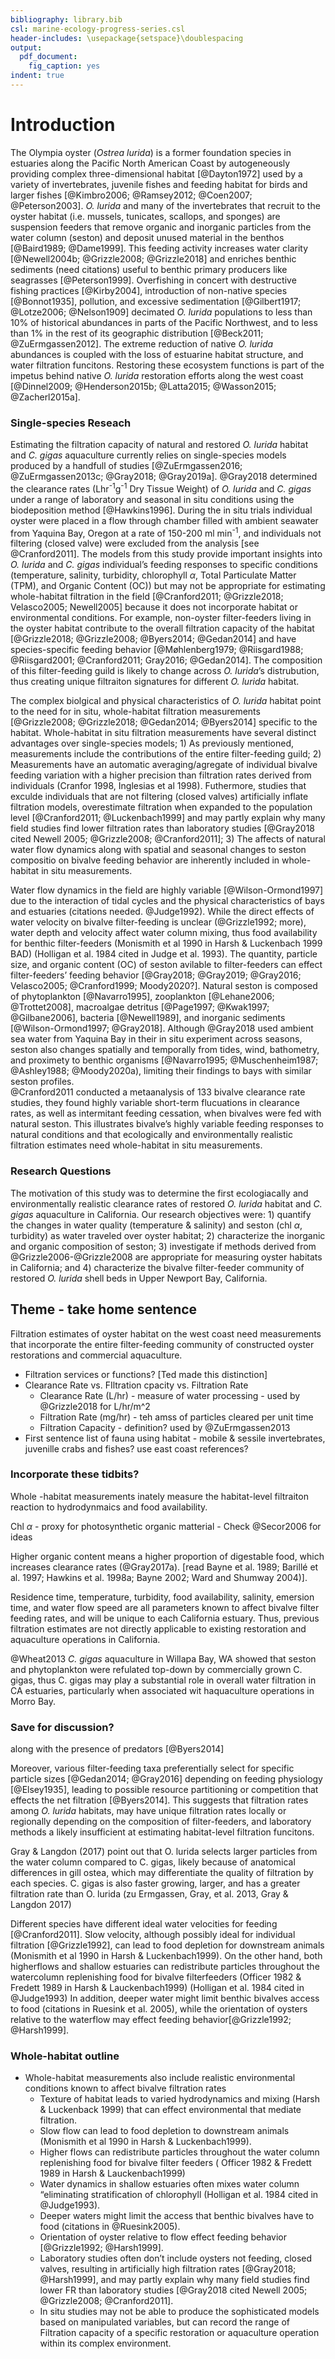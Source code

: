 ```yaml
---
bibliography: library.bib
csl: marine-ecology-progress-series.csl
header-includes: \usepackage{setspace}\doublespacing
output:
  pdf_document:
    fig_caption: yes
indent: true
---
```


# Introduction

The Olympia oyster (*Ostrea lurida*) is a former foundation species in estuaries along the Pacific North American Coast by autogeneously providing complex three-dimensional habitat [@Dayton1972] used by a variety of invertebrates, juvenile fishes and feeding habitat for birds and larger fishes [@Kimbro2006; @Ramsey2012; @Coen2007; @Peterson2003].
*O. lurida* and many of the invertebrates that recruit to the oyster habitat (i.e. mussels, tunicates, scallops, and sponges) are suspension feeders that remove organic and inorganic particles from the water column (seston) and deposit unused material in the benthos [@Baird1989; @Dame1999]. This feeding activity increases water clarity [@Newell2004b; @Grizzle2008; @Grizzle2018] and enriches benthic sediments (need citations) useful to benthic primary producers like seagrasses [@Peterson1999].
Overfishing in concert with destructive fishing practices [@Kirby2004], introduction of non-native species [@Bonnot1935], pollution, and excessive sedimentation [@Gilbert1917; @Lotze2006; @Nelson1909] decimated *O. lurida* populations to less than 10% of historical abundances in parts of the Pacific Northwest, and to less than 1% in the rest of its geographic distribution [@Beck2011; @ZuErmgassen2012].
The extreme reduction of native *O. lurida* abundances is coupled with the loss of estuarine habitat structure, and water filtration funcitons.
Restoring these ecosystem functions is part of the impetus behind native *O. lurida* restoration efforts along the west coast [@Dinnel2009; @Henderson2015b; @Latta2015; @Wasson2015; @Zacherl2015a]. 

### Single-species Reseach

Estimating the filtration capacity of natural and restored *O. lurida* habitat and *C. gigas* aquaculture currently relies on single-species models produced by a handfull of studies [@ZuErmgassen2016; @ZuErmgassen2013c; @Gray2018; @Gray2019a]. 
@Gray2018 determined the clearance rates (Lhr^-1^g^-1^ Dry Tissue Weight) of *O. lurida* and *C. gigas* under a range of  laboratory and seasonal in situ conditions using the biodeposition method [@Hawkins1996].
During the in situ trials individual oyster were placed in a flow through chamber filled with ambient seawater from Yaquina Bay, Oregon at a rate of 150-200 ml min^-1^, and individuals not filtering (closed valve) were excluded from the analysis [see @Cranford2011].
The models from this study provide important insights into *O. lurida* and *C. gigas* individual's feeding responses to specific conditions (temperature, salinity, turbidity, chlorophyll $\alpha$, Total Particulate Matter (TPM), and Organic Content (OC)) but may not be appropriate for estimating whole-habitat filtration in the field [@Cranford2011; @Grizzle2018; Velasco2005; Newell2005] because it does not incorporate habitat or environmental conditions.
For example, non-oyster filter-feeders living in the oyster habitat contribute to the overall filtration capacity of the habitat [@Grizzle2018; @Grizzle2008; @Byers2014; @Gedan2014] and have species-specific feeding behavior [@Møhlenberg1979; @Riisgard1988; @Riisgard2001; @Cranford2011; Gray2016; @Gedan2014].
The composition of this filter-feeding guild is likely to change across *O. lurida*'s distrubution, thus creating unique filtraiton signatures for different *O. lurida* habitat.

The complex biolgical and physical characteristics of *O. lurida* habitat point to the need for in situ, whole-habitat filtration measurements [@Grizzle2008; @Grizzle2018; @Gedan2014; @Byers2014] specific to the habitat.
Whole-habitat in situ filtration measurements have several distinct advantages over single-species models;
1) As previously mentioned, measurements include the contributions of the entire filter-feeding guild;
2) Measurements have an automatic averaging/agregate of individual bivalve feeding variation with a higher precision than filtration rates derived from individuals (Cranfor 1998, Inglesias et al 1998).
Futhermore, studies that exculde individuals that are not filtering (closed valves) artificially inflate filtration models, overestimate filtration when expanded to the population level [@Cranford2011; @Luckenbach1999] and may partly explain why many field studies find lower filtration rates than laboratory studies [@Gray2018 cited Newell 2005; @Grizzle2008; @Cranford2011]; 
3) The affects of natural water flow dynamics along with spatial and seasonal changes to seston compositio on bivalve feeding behavior are inherently included in whole-habitat in situ measurements. 

Water flow dynamics in the field are highly variable [@Wilson-Ormond1997] due to the interaction of tidal cycles and the physical characteristics of bays and estuaries (citations needed. @Judge1992).
While the direct effects of water velocity on bivalve filter-feeding is unclear (@Grizzle1992; more), water depth and velocity affect water column mixing, thus food availability for benthic filter-feeders (Monismith et al 1990 in Harsh & Luckenbach 1999 BAD) (Holligan et al. 1984 cited in Judge et al. 1993).
The quantity, particle size, and organic content (OC) of seston avilable to filter-feeders can effect filter-feeders' feeding behavior [@Gray2018; @Gray2019; @Gray2016; Velasco2005; @Cranford1999; Moody2020?].
Natural seston is composed of phytoplankton [@Navarro1995], zooplankton [@Lehane2006; @Trottet2008], macroalgae detritus [@Page1997; @Kwak1997; @Gilbane2006], bacteria [@Newell1989], and inorganic sediments [@Wilson-Ormond1997; @Gray2018].
Although @Gray2018 used ambient sea water from Yaquina Bay in their in situ experiment across seasons, seston also changes spatially and temporally from tides, wind, bathometry, and proximety to benthic organisms [@Navarro1995; @Muschenheim1987; @Ashley1988; @Moody2020a), limiting their findings to bays with similar seston profiles.  
@Cranford2011 conducted a metaanalysis of 133 bivalve clearance rate studies, they found highly variable short-term flucuations in clearance rates, as well as intermitant feeding cessation, when bivalves were fed with natural seston.
This illustrates bivalve's highly variable feeding responses to natural conditions and that ecologically and environmentally realistic  filtration estimates need whole-habitat in situ measurements.

### Research Questions

The motivation of this study was to determine the first ecologiacally and environmentally realistic clearance rates of restored *O. lurida* habitat and *C. gigas* aquaculture in California.
Our research objectives were: 
1) quantify the changes in water quality (temperature & salinity) and seston (chl $\alpha$, turbidity) as water traveled over oyster habitat; 
2) characterize the inorganic and organic composition of seston; 
3) investigate if methods derived from @Grizzle2006-@Grizzle2008 are appropriate for measuring oyster habitats in California; and
4) characterize the bivalve filter-feeder community of restored *O. lurida* shell beds in Upper Newport Bay, California.

\newpage

## Theme - take home sentence

Filtration estimates of oyster habitat on the west coast need measurements that incorporate the entire filter-feeding community of constructed oyster restorations and commercial aquaculture.
  
* Filtration services or functions? [Ted made this distinction]
* Clearance Rate vs. FIltration cpacity vs. Filtration Rate
  - Clearance Rate (L/hr) - measure of water processing - used by @Grizzle2018 for L/hr/m^2
  - Filtration Rate (mg/hr) - teh amss of particles cleared per unit time
  - Filtration Capacity - definition? used by @ZuErmgassen2013
* First sentence list of fauna using habitat - mobile & sessile invertebrates, juvenille crabs and fishes? use east coast references? 

### Incorporate these tidbits?
Whole -habitat measurements inately measure the habitat-level filtraiton reaction to hydrodynmaics and food availability.

Chl $\alpha$ - proxy for photosynthetic organic matterial - Check @Secor2006 for ideas

Higher organic content means a higher proportion of digestable food, which increases clearance rates (@Gray2017a). [read Bayne et al. 1989; Barillé et al. 1997; Hawkins et al. 1998a; Bayne 2002; Ward and Shumway 2004)]. 

Residence time, temperature, turbidity, food availability, salinity, emersion time, and water flow speed are all parameters known to affect bivalve filter feeding rates, and will be unique to each California estuary. 
Thus, previous filtration estimates are not directly applicable to existing restoration and aquaculture operations in California.

@Wheat2013 *C. gigas* aquaculture in Willapa Bay, WA showed that seston and phytoplankton were refulated top-down by commercially grown C. gigas, thus C. gigas may play a substantial role in overall water filtration in CA estuaries, particularly when associated wit haquaculture operations in Morro Bay. 

### Save for discussion? 

along with the presence of predators [@Byers2014] 

Moreover, various filter-feeding taxa preferentially select for specific particle sizes [@Gedan2014; @Gray2016] depending on feeding physiology [@Elsey1935], leading to possible resource partitioning or competition that effects the net filtration [@Byers2014].
This suggests that filtration rates among *O. lurida* habitats, may have unique filtration rates locally or regionally depending on the composition of filter-feeders, and laboratory methods a likely insufficient at estimating habitat-level filtration funcitons. 

Gray & Langdon (2017) point out that O. lurida selects larger particles from the water column compared to C. gigas, likely because of anatomical differences in gill ostea, which may differentiate the quality of filtration by each species. 
C. gigas is also faster growing, larger, and has a greater filtration rate than O. lurida (zu Ermgassen, Gray, et al. 2013, Gray & Langdon 2017)

Different species have different ideal water velocities for feeding [@Cranford2011].
Slow velocity, although possibly ideal for individual filtration [@Grizzle1992], can lead to food depletion for downstream animals (Monismith et al 1990 in Harsh & Luckenbach1999).
On the other hand, both higherflows and shallow estuaries can redistribute particles throughout the watercolumn replenishing food for bivalve filterfeeders (Officer 1982 & Fredett 1989 in Harsh & Lauckenbach1999) (Holligan et al. 1984 cited in @Judge1993)
In addition, deeper water might limit benthic bivalves access to food (citations in Ruesink et al. 2005), while the orientation of oysters relative to the waterflow may effect feeding behavior[@Grizzle1992; @Harsh1999].


### Whole-habitat outline
* Whole-habitat measurements also include realistic environmental conditions known to affect bivalve filtration rates
  + Texture of habitat leads to varied hydrodynamics and mixing (Harsh & Luckenback 1999) that can effect environmental that mediate filtration.
  + Slow flow can lead to food depletion to downstream animals (Monismith et al 1990 in Harsh & Luckenbach1999).
  + Higher flows can redistribute particles throughout the water column replenishing food for bivalve filter feeders ( Officer 1982 & Fredett 1989 in Harsh & Lauckenbach1999)
  + Water dynamics in shallow estuaries often mixes water column "eliminating stratification of chlorophyll (Holligan et al. 1984 cited in @Judge1993).
  + Deeper waters might limit the access that benthic bivalves have to food (citations in @Ruesink2005).
  + Orientation of oyster relative to flow effect feeding behavior [@Grizzle1992; @Harsh1999].
  + Laboratory studies often don't include oysters not feeding, closed valves, resulting in artificially high filtration rates [@Gray2018; @Harsh1999], and may partly explain why many field studies find lower FR than laboratory studies [@Gray2018 cited Newell 2005; @Grizzle2008; @Cranford2011].
  + In situ studies may not be able to produce the sophisticated models based on manipulated variables, but can record the range of Filtration capacity of a specific restoration or aquaculture operation within its complex environment.


